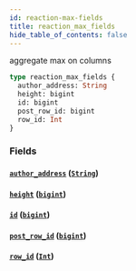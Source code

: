 ```yaml
---
id: reaction-max-fields
title: reaction_max_fields
hide_table_of_contents: false
---
```


aggregate max on columns

```graphql
type reaction_max_fields {
  author_address: String
  height: bigint
  id: bigint
  post_row_id: bigint
  row_id: Int
}
```

### Fields

#### [`author_address`](#) ([`String`](../scalars/string))

#### [`height`](#) ([`bigint`](../scalars/bigint))

#### [`id`](#) ([`bigint`](../scalars/bigint))

#### [`post_row_id`](#) ([`bigint`](../scalars/bigint))

#### [`row_id`](#) ([`Int`](../scalars/int))
